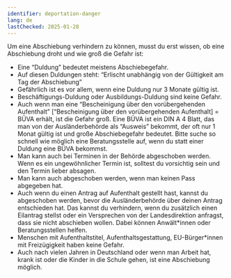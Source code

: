 ```yaml
---
identifier: deportation-danger
lang: de
lastChecked: 2025-01-28
---
```


Um eine Abschiebung verhindern zu können, musst du erst wissen, ob eine Abschiebung droht und wie groß die Gefahr ist:

- Eine “Duldung” bedeutet meistens Abschiebegefahr.
- Auf diesen Duldungen steht: “Erlischt unabhängig von der Gültigkeit am Tag der Abschiebung”
- Gefährlich ist es vor allem, wenn eine Duldung nur 3 Monate gültig ist.
- Beschäftigungs-Duldung oder Ausbildungs-Duldung sind keine Gefahr.
- Auch wenn man eine “Bescheinigung über den vorübergehenden Aufenthalt” \[“Bescheinigung über den vorübergehenden Aufenthalt\] = BÜVA erhält, ist die Gefahr groß. Eine BÜVA ist ein DIN A 4 Blatt, das man von der Ausländerbehörde als “Ausweis” bekommt, der oft nur 1 Monat gültig ist und große Abschiebegefahr bedeutet. Bitte suche so schnell wie möglich eine Beratungsstelle auf, wenn du statt einer Duldung eine BÜVA bekommst.
- Man kann auch bei Terminen in der Behörde abgeschoben werden. Wenn es ein ungewöhnlicher Termin ist, solltest du vorsichtig sein und den Termin lieber absagen.
- Man kann auch abgeschoben werden, wenn man keinen Pass abgegeben hat.
- Auch wenn du einen Antrag auf Aufenthalt gestellt hast, kannst du abgeschoben werden, bevor die Ausländerbehörde über deinen Antrag entschieden hat. Das kannst du verhindern, wenn du zusätzlich einen Eilantrag stellst oder ein Versprechen von der Landesdirektion anfragst, dass sie nicht abschieben wollen. Dabei können Anwält\*innen oder Beratungsstellen helfen.
- Menschen mit Aufenthaltstitel, Aufenthaltsgestattung, EU-Bürger\*innen mit Freizügigkeit haben keine Gefahr.
- Auch nach vielen Jahren in Deutschland oder wenn man Arbeit hat, krank ist oder die Kinder in die Schule gehen, ist eine Abschiebung möglich. <Block identifier="get-legal-advice" />
